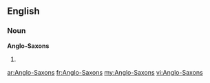 ==English==

===Noun===
'''Anglo-Saxons'''

# {{plural of|[[Anglo-Saxon]]}}

[[ar:Anglo-Saxons]]
[[fr:Anglo-Saxons]]
[[my:Anglo-Saxons]]
[[vi:Anglo-Saxons]]